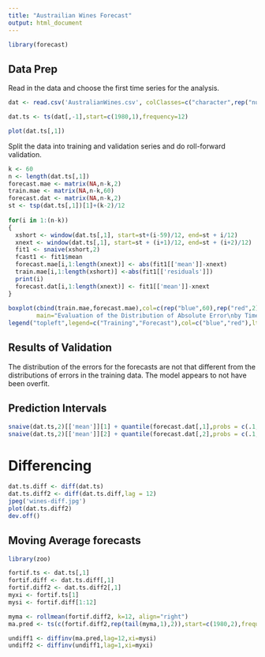 ```yaml
---
title: "Austrailian Wines Forecast"
output: html_document
---
```


```r
library(forecast)
```


## Data Prep
Read in the data and choose the first time series for the analysis.

```r
dat <- read.csv('AustralianWines.csv', colClasses=c("character",rep("numeric",6)),na.strings="*")

dat.ts <- ts(dat[,-1],start=c(1980,1),frequency=12)

plot(dat.ts[,1])

```

Split the data into training and validation series and do roll-forward validation.
```r
k <- 60 
n <- length(dat.ts[,1])
forecast.mae <- matrix(NA,n-k,2)
train.mae <- matrix(NA,n-k,60)
forecast.dat <- matrix(NA,n-k,2)
st <- tsp(dat.ts[,1])[1]+(k-2)/12
 
for(i in 1:(n-k))
{
  xshort <- window(dat.ts[,1], start=st+(i-59)/12, end=st + i/12)
  xnext <- window(dat.ts[,1], start=st + (i+1)/12, end=st + (i+2)/12)
  fit1 <- snaive(xshort,2)
  fcast1 <- fit1$mean
  forecast.mae[i,1:length(xnext)] <- abs(fit1[['mean']]-xnext)
  train.mae[i,1:length(xshort)] <-abs(fit1[['residuals']])
  print(i)
  forecast.dat[i,1:length(xnext)] <- fit1[['mean']]-xnext
}
 
boxplot(cbind(train.mae,forecast.mae),col=c(rep("blue",60),rep("red",2)),
        main="Evaluation of the Distribution of Absolute Error\nby Time Period", xlab="Time Stamp", ylab="Absolute Error")
legend("topleft",legend=c("Training","Forecast"),col=c("blue","red"),lty=1,lwd=10)
```

## Results of Validation
The distribution of the errors for the forecasts are not that different from the distributions of errors in the training data. The model appears to not have been overfit.

## Prediction Intervals
```r
snaive(dat.ts,2)[['mean']][1] + quantile(forecast.dat[,1],probs = c(.1,.9),na.rm=T)
snaive(dat.ts,2)[['mean']][2] + quantile(forecast.dat[,2],probs = c(.1,.9),na.rm=T)
```

# Differencing
```r
dat.ts.diff <- diff(dat.ts)
dat.ts.diff2 <- diff(dat.ts.diff,lag = 12)
jpeg('wines-diff.jpg')
plot(dat.ts.diff2)
dev.off()
```

## Moving Average forecasts
```r
library(zoo)

fortif.ts <- dat.ts[,1] 
fortif.diff <- dat.ts.diff[,1] 
fortif.diff2 <- dat.ts.diff2[,1] 
myxi <- fortif.ts[1] 
mysi <- fortif.diff[1:12]

myma <- rollmean(fortif.diff2, k=12, align="right") 
ma.pred <- ts(c(fortif.diff2,rep(tail(myma,1),2)),start=c(1980,2),frequency=12)

undiff1 <- diffinv(ma.pred,lag=12,xi=mysi) 
undiff2 <- diffinv(undiff1,lag=1,xi=myxi)
```


